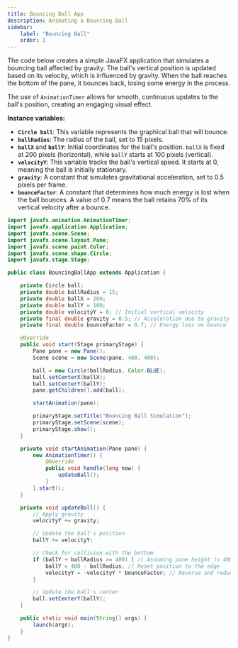 ```yaml
---
title: Bouncing Ball App 
description: Animating a Bouncing Ball
sidebar:
    label: "Bouncing Ball"
    order: 2
---
```


The code below creates a simple JavaFX application that simulates a bouncing ball affected by gravity. The ball's vertical position is updated based on its velocity, which is influenced by gravity. When the ball reaches the bottom of the pane, it bounces back, losing some energy in the process.   

The use of `AnimationTimer` allows for smooth, continuous updates to the ball's position, creating an engaging visual effect.

**Instance variables:**

- **`Circle ball`**: This variable represents the graphical ball that will bounce.
- **`ballRadius`**: The radius of the ball, set to 15 pixels.
- **`ballX`** and **`ballY`**: Initial coordinates for the ball's position. `ballX` is fixed at 200 pixels (horizontal), while `ballY` starts at 100 pixels (vertical).
- **`velocityY`**: This variable tracks the ball's vertical speed. It starts at 0, meaning the ball is initially stationary.
- **`gravity`**: A constant that simulates gravitational acceleration, set to 0.5 pixels per frame.
- **`bounceFactor`**: A constant that determines how much energy is lost when the ball bounces. A value of 0.7 means the ball retains 70% of its vertical velocity after a bounce.


```java
import javafx.animation.AnimationTimer;
import javafx.application.Application;
import javafx.scene.Scene;
import javafx.scene.layout.Pane;
import javafx.scene.paint.Color;
import javafx.scene.shape.Circle;
import javafx.stage.Stage;

public class BouncingBallApp extends Application {

    private Circle ball;
    private double ballRadius = 15;
    private double ballX = 200;
    private double ballY = 100;
    private double velocityY = 0; // Initial vertical velocity
    private final double gravity = 0.5; // Acceleration due to gravity
    private final double bounceFactor = 0.7; // Energy loss on bounce

    @Override
    public void start(Stage primaryStage) {
        Pane pane = new Pane();
        Scene scene = new Scene(pane, 400, 400);

        ball = new Circle(ballRadius, Color.BLUE);
        ball.setCenterX(ballX);
        ball.setCenterY(ballY);
        pane.getChildren().add(ball);

        startAnimation(pane);

        primaryStage.setTitle("Bouncing Ball Simulation");
        primaryStage.setScene(scene);
        primaryStage.show();
    }

    private void startAnimation(Pane pane) {
        new AnimationTimer() {
            @Override
            public void handle(long now) {
                updateBall();
            }
        }.start();
    }

    private void updateBall() {
        // Apply gravity
        velocityY += gravity;

        // Update the ball's position
        ballY += velocityY;

        // Check for collision with the bottom
        if (ballY + ballRadius >= 400) { // Assuming pane height is 400
            ballY = 400 - ballRadius; // Reset position to the edge
            velocityY = -velocityY * bounceFactor; // Reverse and reduce velocity
        }

        // Update the ball's center
        ball.setCenterY(ballY);
    }

    public static void main(String[] args) {
        launch(args);
    }
}
```
